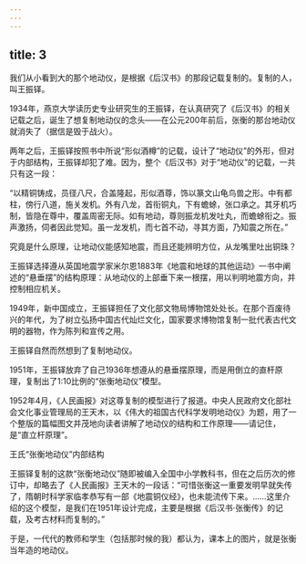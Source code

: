 ```yaml
---
---
---
```

title: 3
---



我们从小看到大的那个地动仪，是根据《后汉书》的那段记载复制的。复制的人，叫王振铎。

1934年，燕京大学读历史专业研究生的王振铎，在认真研究了《后汉书》的相关记载之后，诞生了想复制地动仪的念头——在公元200年前后，张衡的那台地动仪就消失了（据信是毁于战火）。

两年之后，王振铎按照书中所说“形似酒樽”的记载，设计了“地动仪”的外形，但对于内部结构，王振铎却犯了难。因为，整个《后汉书》对于“地动仪”的记载，一共只有这一段：

“以精铜铸成，员径八尺，合盖隆起，形似酒尊，饰以篆文山龟鸟兽之形。中有都柱，傍行八道，施关发机。外有八龙，首衔铜丸，下有蟾蜍，张口承之。其牙机巧制，皆隐在尊中，覆盖周密无际。如有地动，尊则振龙机发吐丸，而蟾蜍衔之。振声激扬，伺者因此觉知。虽一龙发机，而七首不动，寻其方面，乃知震之所在。”

究竟是什么原理，让地动仪能感知地震，而且还能辨明方位，从龙嘴里吐出铜珠？

王振铎选择遵从英国地震学家米尔恩1883年《地震和地球的其他运动》一书中阐述的“悬垂摆”的结构原理：从地动仪的上部垂下来一根摆，用以判明地震方向，并控制相应机关。

1949年，新中国成立，王振铎担任了文化部文物局博物馆处处长。在那个百废待兴的年代，为了树立弘扬中国古代灿烂文化，国家要求博物馆复制一批代表古代文明的器物，作为陈列和宣传之用。

王振铎自然而然想到了复制地动仪。

1951年，王振铎放弃了自己1936年想遵从的悬垂摆原理，而是用倒立的直杆原理，复制出了1∶10比例的“张衡地动仪”模型。

1952年4月，《人民画报》对这尊复制的模型进行了报道。中央人民政府文化部社会文化事业管理局的王天木，以《伟大的祖国古代科学发明地动仪》为题，用了一个整版的篇幅图文并茂地向读者讲解了地动仪的结构和工作原理——请记住，是“直立杆原理”。

王氏“张衡地动仪”内部结构



王振铎复制的这款“张衡地动仪”随即被编入全国中小学教科书，但在之后历次的修订中，却略去了《人民画报》王天木的一段话：“可惜张衡这一重要发明早就失传了，隋朝时科学家临孝恭写有一部《地震铜仪经》，也未能流传下来。……这里介绍的这个模型，是我们在1951年设计完成，主要是根据《后汉书·张衡传》的记载，及考古材料而复制的。”

于是，一代代的教师和学生（包括那时候的我）都认为，课本上的图片，就是张衡当年造的地动仪。